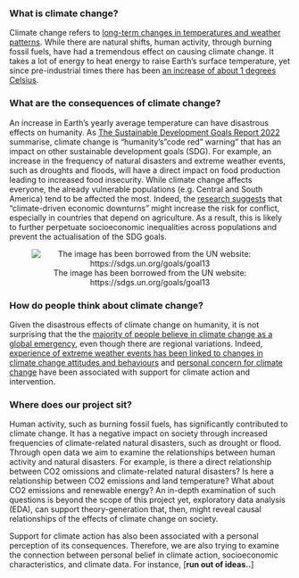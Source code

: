 ### What is climate change?

Climate change refers to [long-term changes in temperatures and weather patterns](https://www.un.org/en/climatechange/what-is-climate-change). While there are natural shifts, human activity, through burning fossil fuels, have had a tremendous effect on causing climate change. It takes a lot of energy to heat energy to raise Earth's surface temperature, yet since pre-industrial times there has been [an increase of about 1 degrees Celsius](https://www.climate.gov/news-features/understanding-climate/climate-change-global-temperature). 

### What are the consequences of climate change?

An increase in Earth's yearly average temperature can have disastrous effects on humanity. As [The Sustainable Development Goals Report 2022](https://unstats.un.org/SDGS/REPORT/2022/) summarise, climate change is "humanity's "code red" warning" that has an impact on other sustainable development goals (SDG). For example, an increase in the frequency of natural disasters and extreme weather events, such as droughts and floods, will have a direct impact on food production leading to increased food insecurity. While climate change affects everyone, the already vulnerable populations (e.g. Central and South America) tend to be affected the most. Indeed, the [research suggests](https://link.springer.com/article/10.1007/s40641-017-0074-x#Abs1) that "climate-driven economic downturns" might increase the risk for conflict, especially in countries that depend on agriculture. As a result, this is likely to further perpetuate socioeconomic inequalities across populations and prevent the actualisation of the SDG goals.

<center>![The image has been borrowed from the UN website: https://sdgs.un.org/goals/goal13](https://user-images.githubusercontent.com/84614994/201064012-f41605d1-d9dc-4685-b520-f04f3a018af3.png)</center>

### How do people think about climate change?

Given the disastrous effects of climate change on humanity, it is not surprising that the the [majority of people believe in climate change as a global emergency](https://www.undp.org/publications/peoples-climate-vote), even though there are regional variations. Indeed, [experience of extreme weather events has been linked to changes in climate change attitudes and behaviours](https://www.sciencedirect.com/science/article/pii/S1877343521001160#sec0080) and [personal concern for climate change](https://www.sciencedirect.com/science/article/pii/S0959378019301736#sec0022) have been associated with support for climate action and intervention. 

### Where does our project sit?

Human activity, such as burning fossil fuels, has significantly contributed to climate change. It has a negative impact on society through increased frequencies of climate-related natural disasters, such as drought or flood. Through open data we aim to examine the relationships between human activity and natural disasters. For example, is there a direct relationship between CO2 omissions and climate-related natural disasters? Is here a relationship between CO2 emissions and land temperature? What about CO2 emissions and renewable energy? An in-depth examination of such questions is beyond the scope of this project yet, exploratory data analysis (EDA), can support theory-generation that, then, might reveal causal relationships of the effects of climate change on society.

Support for climate action has also been associated with a personal perception of its consequences. Therefore, we are also trying to examine the connection between personal belief in climate action, socioeconomic characteristics, and climate data. For instance, [**run out of ideas..**]

